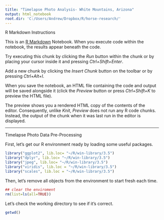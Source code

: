 ```yaml
---
title: "Timelapse Photo Analysis- White Mountains, Arizona"
output: html_notebook
root.dir: 'C:/Users/Andrew/Dropbox/R/horse-research/'
---
```

R Markdown Instructions

This is an [R Markdown](http://rmarkdown.rstudio.com) Notebook. When you execute code within the notebook, the results appear beneath the code. 

Try executing this chunk by clicking the *Run* button within the chunk or by placing your cursor inside it and pressing *Ctrl+Shift+Enter*. 

Add a new chunk by clicking the *Insert Chunk* button on the toolbar or by pressing *Ctrl+Alt+I*.

When you save the notebook, an HTML file containing the code and output will be saved alongside it (click the *Preview* button or press *Ctrl+Shift+K* to preview the HTML file).

The preview shows you a rendered HTML copy of the contents of the editor. Consequently, unlike *Knit*, *Preview* does not run any R code chunks. Instead, the output of the chunk when it was last run in the editor is displayed.

---
Timelapse Photo Data Pre-Processing

First, let's get our R environment ready by loading some useful packages.
```r
library("ggplot2", lib.loc= "~/R/win-library/3.5")
library("dplyr", lib.loc= "~/R/win-library/3.5")
library("jpeg", lib.loc= "~/R/win-library/3.5")
library("viridis", lib.loc = "~/R/win-library/3.5")
library("scales", lib.loc = "~/R/win-library/3.5")
```

Then, let's remove all objects from the environment to start fresh each time.
```r
## clear the enviroment
rm(list=ls(all=TRUE))
```

Let's check the working directory to see if it's correct.
```r
getwd()
```


